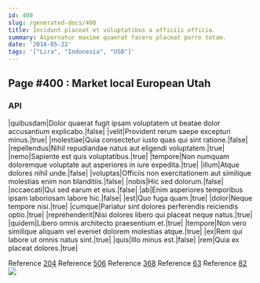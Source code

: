 ```yaml
---
id: 400
slug: /generated-docs/400
title: Incidunt placeat et voluptatibus a officiis officia.
summary: Aspernatur maxime quaerat facere placeat porro totam.
date: '2018-05-22'
tags: '["Lira", "Indonesia", "USB"]'
---
```

## Page #400 : Market local European Utah

### API

|quibusdam|Dolor quaerat fugit ipsam voluptatem ut beatae dolor accusantium explicabo.|false|
|velit|Provident rerum saepe excepturi minus.|true|
|molestiae|Quia consectetur iusto quas qui sint ratione.|false|
|repellendus|Nihil repudiandae natus aut eligendi voluptatem.|true|
|nemo|Sapiente est quis voluptatibus.|true|
|tempore|Non numquam doloremque voluptate aut asperiores in iure expedita.|true|
|illum|Atque dolores nihil unde.|false|
|voluptas|Officiis non exercitationem aut similique molestias enim non blanditiis.|false|
|nobis|Hic sed dolorum.|false|
|occaecati|Qui sed earum et eius.|false|
|ab|Enim asperiores temporibus ipsam laboriosam labore hic.|false|
|est|Quo fuga quam.|true|
|dolor|Neque tempore nisi.|true|
|cumque|Pariatur sint dolores perferendis reiciendis optio.|true|
|reprehenderit|Nisi dolores libero qui placeat neque natus.|true|
|quidem|Libero omnis architecto praesentium et.|true|
|tempore|Non vero similique aliquam vel eveniet dolorem molestias atque.|true|
|ex|Rem qui labore ut omnis natus sint.|true|
|quis|Illo minus est.|false|
|rem|Quia ex placeat dolores.|true|

Reference [204](/generated-docs/204)
Reference [506](/generated-docs/506)
Reference [368](/generated-docs/368)
Reference [63](/generated-docs/63)
Reference [82](/generated-docs/82)
![](/assets/cats-0.jpg)


